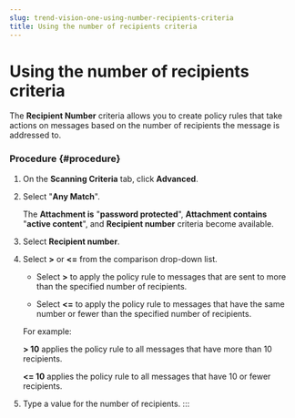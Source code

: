 ```yaml
---
slug: trend-vision-one-using-number-recipients-criteria
title: Using the number of recipients criteria
---
```

# Using the number of recipients criteria

The **Recipient Number** criteria allows you to create policy rules that take actions on messages based on the number of recipients the message is addressed to.

### Procedure {#procedure}

1.  On the **Scanning Criteria** tab, click **Advanced**.

2.  Select "**Any Match**".

    The **Attachment is** "**password protected**", **Attachment contains** "**active content**", and **Recipient number** criteria become available.

3.  Select **Recipient number**.

4.  Select **\>** or **\<=** from the comparison drop-down list.

    - Select **\>** to apply the policy rule to messages that are sent to more than the specified number of recipients.

    - Select **\<=** to apply the policy rule to messages that have the same number or fewer than the specified number of recipients.

    For example:

    **\> 10** applies the policy rule to all messages that have more than 10 recipients.

    **\<= 10** applies the policy rule to all messages that have 10 or fewer recipients.

5.  Type a value for the number of recipients.
:::
